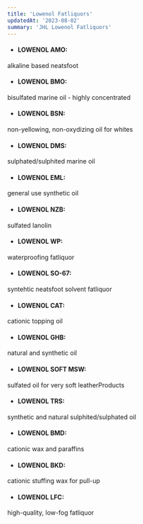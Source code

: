 ```yaml
---
title: 'Lowenol Fatliquors'
updatedAt: '2023-08-02'
summary: 'JHL Lowenol Fatliquors'
---
```


- #### LOWENOL AMO:
alkaline based neatsfoot

- #### LOWENOL BMO:
bisulfated marine oil - highly concentrated

- #### LOWENOL BSN:
non-yellowing, non-oxydizing oil for whites

- #### LOWENOL DMS:
sulphated/sulphited marine oil

- #### LOWENOL EML:
general use synthetic oil

- #### LOWENOL NZB:
sulfated lanolin

- #### LOWENOL WP:
waterproofing fatliquor

- #### LOWENOL SO-67:
syntehtic neatsfoot solvent fatliquor

- #### LOWENOL CAT:
cationic topping oil

- #### LOWENOL GHB:
natural and synthetic oil

- #### LOWENOL SOFT MSW:
sulfated oil for very soft leatherProducts

- #### LOWENOL TRS:
synthetic and natural sulphited/sulphated oil

- #### LOWENOL BMD:
cationic wax and paraffins

- #### LOWENOL BKD:
cationic stuffing wax for pull-up

- #### LOWENOL LFC:
high-quality, low-fog fatliquor